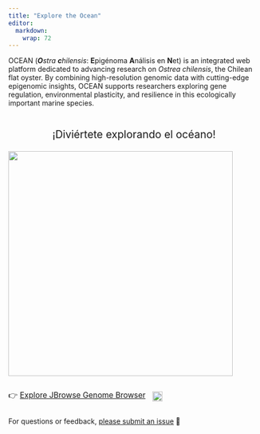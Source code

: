 ```yaml
---
title: "Explore the Ocean"
editor: 
  markdown: 
    wrap: 72
---
```


OCEAN (***O**stra **c**hilensis*: **E**pigénoma **A**nálisis en **N**et)
is an integrated web platform dedicated to advancing research on *Ostrea
chilensis*, the Chilean flat oyster. By combining high-resolution
genomic data with cutting-edge epigenomic insights, OCEAN supports
researchers exploring gene regulation, environmental plasticity, and
resilience in this ecologically important marine species.

::: {style="text-align: center; font-size: 1.5em; margin-top: 2em;"}
¡Diviértete explorando el océano!
:::

![](img/ocean.png){fig-align="center"
width="450px"}

::: {style="display: flex; align-items: center; gap: 1em;"}
[👉 <a href="jbrowse/index.html">Explore JBrowse Genome
Browser</a>]{style="font-size: 1.1em;"}

<a href="https://github.com/urol-e5/deep-dive-genome-browser/releases">
<img src="https://img.shields.io/github/v/release/urol-e5/deep-dive-genome-browser" style="height: 1.4em;"/>
</a>
:::

For questions or feedback, [please submit an
issue](https://github.com/RobertsLab/OCEAN/issues/new/choose) 🧬
